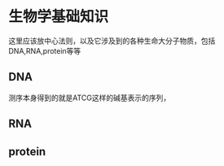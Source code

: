 # 生物学基础知识{#biology}

这里应该放中心法则，以及它涉及到的各种生命大分子物质，包括DNA,RNA,protein等等

## DNA

测序本身得到的就是ATCG这样的碱基表示的序列， 

## RNA

## protein


## 
